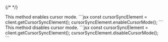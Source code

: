 {/* <script>var SUPERFLOW_TOOLBAR_API_KEY="aU1MxKP0rca2UXwKi8bl"; var SUPERFLOW_TOOLBAR_PROJECT_ID="8447060215973283";</script> */}



<Steps>
<Step title="enableCursorMode()">
This method enables cursor mode.
```jsx
const cursorSyncElement = client.getCursorSyncElement();
cursorSyncElement.enableCursorMode();
```
</Step>
<Step title="disableCursorMode()">
This method disables cursor mode.
```jsx
const cursorSyncElement = client.getCursorSyncElement();
cursorSyncElement.disableCursorMode();
```
</Step>
</Steps>